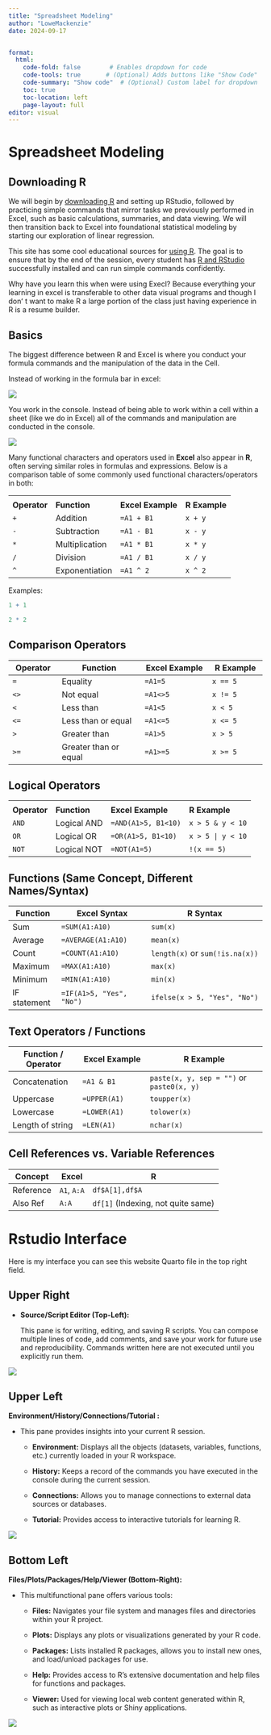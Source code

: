 ```yaml
---
title: "Spreadsheet Modeling"
author: "LoweMackenzie"
date: 2024-09-17


format:
  html:
    code-fold: false        # Enables dropdown for code
    code-tools: true       # (Optional) Adds buttons like "Show Code"
    code-summary: "Show code"  # (Optional) Custom label for dropdown
    toc: true
    toc-location: left
    page-layout: full
editor: visual
---
```


# Spreadsheet Modeling

## Downloading R

We will begin by [downloading R](https://posit.co/download/rstudio-desktop/) and setting up RStudio, followed by practicing simple commands that mirror tasks we previously performed in Excel, such as basic calculations, summaries, and data viewing. We will then transition back to Excel into foundational statistical modeling by starting our exploration of linear regression.

This site has some cool educational sources for [using R](https://education.rstudio.com/learn/beginner/). The goal is to ensure that by the end of the session, every student has [R and RStudio](https://posit.co/download/rstudio-desktop/) successfully installed and can run simple commands confidently.

Why have you learn this when were using Execl? Because everything your learning in excel is transferable to other data visual programs and though I donʻ t want to make R a large portion of the class just having experience in R is a resume builder.

## Basics

The biggest difference between R and Excel is where you conduct your formula commands and the manipulation of the data in the Cell.

Instead of working in the formula bar in excel:

![](images/Screenshot%202025-09-16%20at%206.22.32%20PM.png)

You work in the console. Instead of being able to work within a cell within a sheet (like we do in Excel) all of the commands and manipulation are conducted in the console.

![](images/Screenshot%202025-09-16%20at%202.22.15%20PM.png)

Many functional characters and operators used in **Excel** also appear in **R**, often serving similar roles in formulas and expressions. Below is a comparison table of some commonly used functional characters/operators in both:

|              |                |                   |               |
|--------------|----------------|-------------------|---------------|
|              |                |                   |               |
| **Operator** | **Function**   | **Excel Example** | **R Example** |
| `+`          | Addition       | `=A1 + B1`        | `x + y`       |
| `-`          | Subtraction    | `=A1 - B1`        | `x - y`       |
| `*`          | Multiplication | `=A1 * B1`        | `x * y`       |
| `/`          | Division       | `=A1 / B1`        | `x / y`       |
| `^`          | Exponentiation | `=A1 ^ 2`         | `x ^ 2`       |

Examples:

```r
1 + 1
```

```r
2 * 2
```

## Comparison Operators

| **Operator** | **Function**          | **Excel Example** | **R Example** |
|--------------|-----------------------|-------------------|---------------|
| `=`          | Equality              | `=A1=5`           | `x == 5`      |
| `<>`         | Not equal             | `=A1<>5`          | `x != 5`      |
| `<`          | Less than             | `=A1<5`           | `x < 5`       |
| `<=`         | Less than or equal    | `=A1<=5`          | `x <= 5`      |
| `>`          | Greater than          | `=A1>5`           | `x > 5`       |
| `>=`         | Greater than or equal | `=A1>=5`          | `x >= 5`      |

## Logical Operators

|              |              |                     |                  |
|--------------|--------------|---------------------|------------------|
|              |              |                     |                  |
| **Operator** | **Function** | **Excel Example**   | **R Example**    |
| `AND`        | Logical AND  | `=AND(A1>5, B1<10)` | `x > 5 & y < 10` |
| `OR`         | Logical OR   | `=OR(A1>5, B1<10)`  | `x > 5 | y < 10` |
| `NOT`        | Logical NOT  | `=NOT(A1=5)`        | `!(x == 5)`      |

## Functions (Same Concept, Different Names/Syntax)

| **Function** | **Excel Syntax**         | **R Syntax**                    |
|--------------|--------------------------|---------------------------------|
| Sum          | `=SUM(A1:A10)`           | `sum(x)`                        |
| Average      | `=AVERAGE(A1:A10)`       | `mean(x)`                       |
| Count        | `=COUNT(A1:A10)`         | `length(x)` or `sum(!is.na(x))` |
| Maximum      | `=MAX(A1:A10)`           | `max(x)`                        |
| Minimum      | `=MIN(A1:A10)`           | `min(x)`                        |
| IF statement | `=IF(A1>5, "Yes", "No")` | `ifelse(x > 5, "Yes", "No")`    |

## Text Operators / Functions

| **Function / Operator** | **Excel Example** | **R Example** |
|--------------------|-------------------|---------------------------------|
| Concatenation | `=A1 & B1` | `paste(x, y, sep = "")` or `paste0(x, y)` |
| Uppercase | `=UPPER(A1)` | `toupper(x)` |
| Lowercase | `=LOWER(A1)` | `tolower(x)` |
| Length of string | `=LEN(A1)` | `nchar(x)` |

## Cell References vs. Variable References

| **Concept** | **Excel**   | **R**                              |
|-------------|-------------|------------------------------------|
| Reference   | `A1`, `A:A` | `df$A[1],df$A`                     |
| Also Ref    | `A:A`       | `df[1]` (Indexing, not quite same) |

# Rstudio Interface

Here is my interface you can see this website Quarto file in the top right field.

## Upper Right

-   **Source/Script Editor (Top-Left):**

    This pane is for writing, editing, and saving R scripts. You can compose multiple lines of code, add comments, and save your work for future use and reproducibility. Commands written here are not executed until you explicitly run them.

![](images/Screenshot 2025-09-19 at 2.01.37 PM.png)

## Upper Left

**Environment/History/Connections/Tutorial :**

-   This pane provides insights into your current R session.

    -   **Environment:** Displays all the objects (datasets, variables, functions, etc.) currently loaded in your R workspace.

    -   **History:** Keeps a record of the commands you have executed in the console during the current session.

    -   **Connections:** Allows you to manage connections to external data sources or databases.

    -   **Tutorial:** Provides access to interactive tutorials for learning R.

![](images/Screenshot 2025-09-19 at 2.09.45 PM.png)

## Bottom Left

**Files/Plots/Packages/Help/Viewer (Bottom-Right):**

-   This multifunctional pane offers various tools:

    -   **Files:** Navigates your file system and manages files and directories within your R project.

    -   **Plots:** Displays any plots or visualizations generated by your R code.

    -   **Packages:** Lists installed R packages, allows you to install new ones, and load/unload packages for use.

    -   **Help:** Provides access to R's extensive documentation and help files for functions and packages.

    -   **Viewer:** Used for viewing local web content generated within R, such as interactive plots or Shiny applications.

![](images/Screenshot 2025-09-19 at 2.09.22 PM.png)